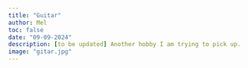 ```yaml
---
title: "Guitar"
author: Mel
toc: false
date: "09-09-2024"
description: [to be updated] Another hobby I am trying to pick up.
image: "gitar.jpg"
---
```


